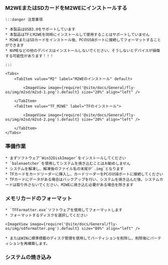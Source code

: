 

### M2WEまたはSDカードをM2WEにインストールする

    :::danger 注意事項

    * 本製品はUSB3.0をサポートしています
    * 本製品はTFとM2WEを同時にインストールして使用することはサポートしていません
    * M2WEまたはSDカードをインストール後、PCのUSBポートに接続してフォーマットすることができます
    * NVMEなどの他のデバイスはインストールしないでください、そうしないとデバイスが損傷する可能性があります！！！

    :::

    <Tabs>
        <TabItem value="M2" label="M2WEのインストール" default>
            
            <ImageView image={require('@site/docs/General/fly-os/img/m2sd/m2sd-1.png').default} size="20%" align="left" />

        </TabItem>
        <TabItem value="TF_M2WE" label="TFのインストール">
            
            <ImageView image={require('@site/docs/General/fly-os/img/m2sd/m2sd-2.png').default} size="20%" align="left" />

        </TabItem>
    </Tabs>

### 準備作業

    * まずソフトウェア`Win32DiskImager`をインストールしてください
    * `balenaetcher`を使用してシステムを焼き込むことはお勧めしません
    * システムを解凍し、解凍後のファイル名の末尾が`.img`となります
    * TFカードをカードリーダーに挿入し、カードリーダーをPCのUSBポートに接続してください
    * TFカードにデータがある場合はバックアップを行い、システムを焼き込んだ後、システムカードは取り外さないでください、M2WEに焼き込む必要がある場合を除きます

### メモリカードのフォーマット

    * `TFFormatter.exe`ソフトウェアを使用してフォーマットします
    * フォーマットするディスクを選択してください

    <ImageView image={require('@site/docs/General/fly-os/img/sdformatter.png').default} size="80%" align="left" />

    * またはWINに標準搭載のディスク管理を使用してパーティションを削除し、削除後にパーティションを再構築します。

### システムの焼き込み

<WIN32 />